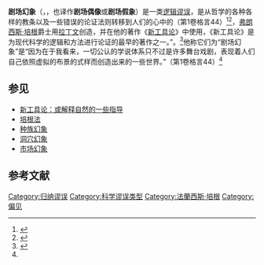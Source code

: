 {{Translating|time=2020-08-25}}

'''剧场幻象'''（{{lang-en|Idola theatri}}，{{lang-en|idols of the theatre}}，也译作'''剧场偶像'''或'''剧场假象'''）是一类[[逻辑谬误|逻辑谬误]]，是从哲学的各种各样的教条以及一些错误的论证法则转移到人们的心中的（第1卷格言44）<ref name="book">{{Cite book|chapter=|url=https://books.google.com.tw/books?id=UyAnAQAACAAJ&dq=9787100023832&hl=zh-CN&sa=X&ved=2ahUKEwjbuI3-zZrrAhXSfXAKHYbgC08Q6AEwAHoECAAQAQ|publisher=商务印书馆|date=1984|isbn=978-7-100-02383-2|language=zh|last=培根|title=新工具|first=弗兰西斯|year=|location=|pages=}}</ref><ref>{{Cite book|title=西方哲学原著选读 上|last=|first=|publisher=商务印书馆|year=1981年6月|isbn=|location=|pages=|edition=第一版}}</ref>，[[弗朗西斯·培根|弗朗西斯·培根]]爵士用[[拉丁文|拉丁文]]创造，并在他的著作《[[新工具论|新工具论]]》中使用，《新工具论》是为现代科学的逻辑和方法进行论证的最早的著作之一。”。<ref>{{Cite book|title=西方哲学通史：从古希腊哲学到西方现代哲学|last=文聘元|first=|publisher=江西美术出版社|year=2019|isbn=9787548066156|location=|pages=}}</ref>他称它们为“剧场幻象”是“因为在于我看来，一切公认的学说体系只不过是许多舞台戏剧，表现着人们自己依照虚拟的布景的式样而创造出来的一些世界。”（第1卷格言44）<ref name="book" />


== 参见 ==

* [[新工具论：或解释自然的一些指导|新工具论：或解释自然的一些指导]]
* [[培根法|培根法]]
* [[种族幻象|种族幻象]]
* [[洞穴幻象|洞穴幻象]]
* [[市场幻象|市场幻象]]

== 参考文献 ==
<references />
{{弗兰西斯·培根}}

[[Category:归纳谬误|Category:归纳谬误]]
[[Category:科学谬误类型|Category:科学谬误类型]]
[[Category:法蘭西斯·培根|Category:法蘭西斯·培根]]
[[Category:偏见|Category:偏见]]